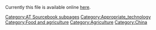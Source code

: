 Currently this file is available online [http://www.cd3wd.com/cd3wd_40/JF/419/08-286.pdf here].


{{DEFAULTSORT:{{SUBPAGENAME}}}} 
[[Category:AT Sourcebook subpages]]
[[Category:Appropriate_technology]]
[[Category:Food and agriculture]]
[[Category:Agriculture]]
[[Category:China]]
